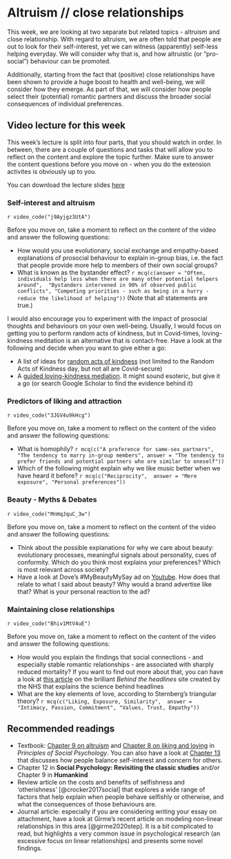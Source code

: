 # Altruism // close relationships

This week, we are looking at two separate but related topics - altruism and close relationship. With regard
to altruism, we are often told that people are out to look for their self-interest, yet we can witness (apparently)
self-less helping everyday. We will consider why that is, and how altruistic (or "pro-social") behaviour can be promoted.

Additionally, starting from the fact that (positive) close relationships have been shown to provide a huge boost to 
health and well-being, we will consider how they emerge. As part of that, we will consider how people select their 
(potential) romantic partners and discuss the broader social consequences of individual preferences.

## Video lecture for this week

This week's lecture is split into four parts, that you should watch in order. In between, there are a couple of questions and tasks that will allow you to reflect on the content and explore the topic further. Make sure to answer the content questions before you move on - when you do the extension activites is obviously up to you.

You can download the lecture slides <a href="./files/Lecture_4_-_altruism_and_attraction.pptx">here</a>

### Self-interest and altruism

`r video_code("j9Ayjgz3UtA")`

Before you move on, take a moment to reflect on the content of the video and answer the following questions:

- How would you use evolutionary, social exchange and empathy-based explanations of prosocial behaviour to explain in-group bias, i.e. the fact that people provide more help to members of their own social groups?
- What is known as the bystander effect? `r mcq(c(answer = "Often, individuals help less when there are many other potential helpers around",  "Bystanders intervened in 90% of observed public conflicts", "Competing priorities - such as being in a hurry - reduce the likelihood of helping"))` (Note that all statements are true.)

I would also encourage you to experiment with the impact of prosocial thoughts and behaviours on your own well-being. Usually, I would focus on getting you to perform random acts of kindness, but in Covid-times, loving-kindness meditation is an alternative that is contact-free. Have a look at the following and decide when you want to give either a go:

- A list of ideas for [random acts of kindness](https://www.randomactsofkindness.org/the-kindness-blog/2943-50-kindness-ideas-for-random-acts-of-kindness-day){target="_blank"} (not limited to the Random Acts of Kindness day, but not all are Covid-secure)
- A [guided loving-kindness mediation](https://youtu.be/sz7cpV7ERsM){target="_blank"}. It might sound esoteric, but give it a go (or search Google Scholar to find the evidence behind it)

### Predictors of liking and attraction

`r video_code("3JGV4u9kHcg")`

Before you move on, take a moment to reflect on the content of the video and answer the following questions:

- What is homophily? `r mcq(c("A preference for same-sex partners",  "The tendency to marry in-group members", answer = "The tendency to prefer friends and potential partners who are similar to oneself"))`
- Which of the following might explain why we like music better when we have heard it before? `r mcq(c("Reciprocity",  answer = "Mere exposure", "Personal preferences"))`

### Beauty - Myths & Debates

`r video_code("MnHqJquC_3w")`

Before you move on, take a moment to reflect on the content of the video and answer the following questions:

- Think about the possible explanations for why we care about beauty: evolutionary processes, meaningful signals about personality, cues of conformity. Which do you think most explains *your* preferences? Which is most relevant across society?
- Have a look at Dove's #MyBeautyMySay ad on [Youtube](https://youtu.be/_XOa7zVqxA4){target="_blank"}. How does that relate to what I said about beauty? Why would a brand advertise like that? What is your personal reaction to the ad?  

### Maintaining close relationships 

`r video_code("Bhiv1MtV4uE")`

Before you move on, take a moment to reflect on the content of the video and answer the following questions:

- How would you explain the findings that social connections - and especially stable romantic relationships - are associated with sharply reduced mortality? If you want to find out more about that, you can have a look at [this article](https://www.nhs.uk/news/mental-health/loneliness-increases-risk-of-premature-death/){target="_blank"} on the brilliant *Behind the headlines* site created by the NHS that explains the science behind headlines
- What are the key elements of love, according to Sternberg's triangular theory? `r mcq(c("Liking, Exposure, Similarity",  answer = "Intimacy, Passion, Commitment", "Values, Trust, Empathy"))`


## Recommended readings

* Textbook: [Chapter 9 on altruism](https://open.lib.umn.edu/socialpsychology/part/chapter-9-helping-and-altruism/){target="_blank"} and [Chapter 8 on liking and loving](https://open.lib.umn.edu/socialpsychology/part/chapter-8-liking-and-loving/){target="_blank"} in *Principles of Social Psychology*. 
You can also have a look at [Chapter 13](https://open.lib.umn.edu/socialpsychology/part/chapter-13-competition-and-cooperation-in-our-social-worlds/){target="_blank"} that discusses how people balance self-interest and concern for others.
* Chapter 12 in **Social Psychology: Revisiting the classic studies** and/or Chapter 9 in **Humankind**
* Review article on the costs and benefits of selfishness and 'otherishness' [@crocker2017social] that explores a wide range of factors that help explain when people behave selfishly or otherwise, and what the consequences of those behaviours are.
* Journal article: especially if you are considering writing your essay on attachment, have a look at Girme's recent article on modeling non-linear relationships in this area [@girme2020step]. It is a bit complicated to read, but highlights a very common issue in psychological research (an excessive focus on linear relationships) and presents some novel findings. 
